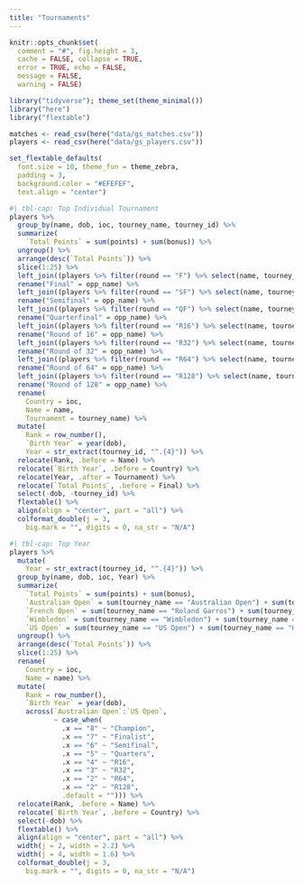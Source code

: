```yaml
---
title: "Tournaments"
---
```


```r
knitr::opts_chunk$set(
  comment = "#", fig.height = 3, 
  cache = FALSE, collapse = TRUE,
  error = TRUE, echo = FALSE,
  message = FALSE,
  warning = FALSE)
```

```r
library("tidyverse"); theme_set(theme_minimal())
library("here")
library("flextable")

matches <- read_csv(here("data/gs_matches.csv"))
players <- read_csv(here("data/gs_players.csv"))

set_flextable_defaults(
  font.size = 10, theme_fun = theme_zebra,
  padding = 3,
  background.color = "#EFEFEF",
  text.align = "center")
```

```r
#| tbl-cap: Top Individual Tournament
players %>%
  group_by(name, dob, ioc, tourney_name, tourney_id) %>%
  summarize(
    `Total Points` = sum(points) + sum(bonus)) %>%
  ungroup() %>%
  arrange(desc(`Total Points`)) %>%
  slice(1:25) %>%
  left_join((players %>% filter(round == "F") %>% select(name, tourney_id, opp_name)), by = join_by(tourney_id, name)) %>%
  rename("Final" = opp_name) %>% 
  left_join((players %>% filter(round == "SF") %>% select(name, tourney_id, opp_name)), by = join_by(tourney_id, name)) %>%
  rename("Semifinal" = opp_name) %>%
  left_join((players %>% filter(round == "QF") %>% select(name, tourney_id, opp_name)), by = join_by(tourney_id, name)) %>%
  rename("Quarterfinal" = opp_name) %>%
  left_join((players %>% filter(round == "R16") %>% select(name, tourney_id, opp_name)), by = join_by(tourney_id, name)) %>%
  rename("Round of 16" = opp_name) %>%
  left_join((players %>% filter(round == "R32") %>% select(name, tourney_id, opp_name)), by = join_by(tourney_id, name)) %>%
  rename("Round of 32" = opp_name) %>%
  left_join((players %>% filter(round == "R64") %>% select(name, tourney_id, opp_name)), by = join_by(tourney_id, name)) %>%
  rename("Round of 64" = opp_name) %>%
  left_join((players %>% filter(round == "R128") %>% select(name, tourney_id, opp_name)), by = join_by(tourney_id, name)) %>%
  rename("Round of 128" = opp_name) %>%
  rename(
    Country = ioc,
    Name = name,
    Tournament = tourney_name) %>%
  mutate(
    Rank = row_number(),
    `Birth Year` = year(dob),
    Year = str_extract(tourney_id, "^.{4}")) %>%
  relocate(Rank, .before = Name) %>%
  relocate(`Birth Year`, .before = Country) %>%
  relocate(Year, .after = Tournament) %>%
  relocate(`Total Points`, .before = Final) %>%
  select(-dob, -tourney_id) %>%
  flextable() %>%
  align(align = "center", part = "all") %>%
  colformat_double(j = 3,
    big.mark = "", digits = 0, na_str = "N/A")
```

```r
#| tbl-cap: Top Year
players %>%
  mutate(
    Year = str_extract(tourney_id, "^.{4}")) %>%
  group_by(name, dob, ioc, Year) %>%
  summarize(
    `Total Points` = sum(points) + sum(bonus),
    `Australian Open` = sum(tourney_name == "Australian Open") + sum(tourney_name == "Australian Open" & result == "winner" & round == "F"),
    `French Open` = sum(tourney_name == "Roland Garros") + sum(tourney_name == "Roland Garros" & result == "winner" & round == "F"),
    `Wimbledon` = sum(tourney_name == "Wimbledon") + sum(tourney_name == "Wimbledon" & result == "winner" & round == "F"),
    `US Open` = sum(tourney_name == "US Open") + sum(tourney_name == "US Open" & result == "winner" & round == "F")) %>%
  ungroup() %>%
  arrange(desc(`Total Points`)) %>%
  slice(1:25) %>%
  rename(
    Country = ioc,
    Name = name) %>%
  mutate(
    Rank = row_number(),
    `Birth Year` = year(dob),
    across(`Australian Open`:`US Open`,
           ~ case_when(
             .x == "8" ~ "Champion",
             .x == "7" ~ "Finalist",
             .x == "6" ~ "Semifinal",
             .x == "5" ~ "Quarters",
             .x == "4" ~ "R16",
             .x == "3" ~ "R32",
             .x == "2" ~ "R64",
             .x == "2" ~ "R128",
             .default = ""))) %>%
  relocate(Rank, .before = Name) %>%
  relocate(`Birth Year`, .before = Country) %>%
  select(-dob) %>% 
  flextable() %>%
  align(align = "center", part = "all") %>%
  width(j = 2, width = 2.2) %>%
  width(j = 4, width = 1.6) %>%
  colformat_double(j = 3,
    big.mark = "", digits = 0, na_str = "N/A")
```

